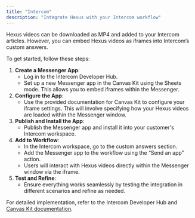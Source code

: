 ```yaml
---
title: "Intercom"
description: "Integrate Hexus with your Intercom workflow"
---
```



Hexus videos can be downloaded as MP4 and added to your Intercom articles. However, you can embed Hexus videos as iframes into Intercom’s custom answers.

To get started, follow these steps:

1. **Create a Messenger App**:
   - Log in to the Intercom Developer Hub.
   - Set up a new Messenger app in the Canvas Kit using the Sheets mode. This allows you to embed iframes within the Messenger.
2. **Configure the App**:
   - Use the provided documentation for Canvas Kit to configure your iframe settings. This will involve specifying how your Hexus videos are loaded within the Messenger window.
3. **Publish and Install the App**:
   - Publish the Messenger app and install it into your customer's Intercom workspace.
4. **Add to Workflow**:
   - In the Intercom workspace, go to the custom answers section.
   - Add the Messenger app to the workflow using the “Send an app” action.
   - Users will interact with Hexus videos directly within the Messenger window via the iframe.
5. **Test and Refine**:
   - Ensure everything works seamlessly by testing the integration in different scenarios and refine as needed.

For detailed implementation, refer to the Intercom Developer Hub and [Canvas Kit documentation](https://developers.intercom.com/docs/build-an-integration/getting-started/build-an-app-for-your-messenger/sheets-app).